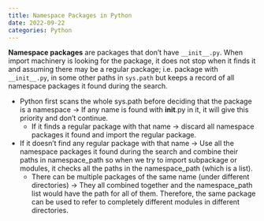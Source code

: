 ```yaml
---
title: Namespace Packages in Python
date: 2022-09-22
categories: Python
---
```

**Namespace packages** are packages that don't have `__init__.py`. When import machinery is looking for the package, it does not stop when it finds it and assuming there may be a regular package; i.e. package with `__init__.py`, in some other paths in `sys.path` but keeps a record of all namespace packages it found during the search. 

- Python first scans the whole sys.path before deciding that the package is a namespace -> If any name is found with __init__.py in it, it will give this priority and don't continue.
    - If it finds a regular package with that name -> discard all namespace packages it found and import the regular package. 
- If it doesn't find any regular package with that name -> Use all the namespace packages it found during the search and combine their paths in namespace_path so when we try to import subpackage or modules, it checks all the paths in the namespace_path (which is a list).
    - There can be multiple packages of the same name (under different directories) -> They all combined together and the namespace_path list would have the path for all of them. Therefore, the same package can be used to refer to completely different modules in different directories.

